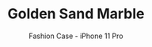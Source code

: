 ---
id: item-12
type: case
imgSrc: ../images/items/item12.png
specialOffers:
  - 3 FOR 2
  - NEW iPHONE
title: Golden Sand Marble
subtitle: Fashion Case - iPhone 11 Pro
price: 29.99
---